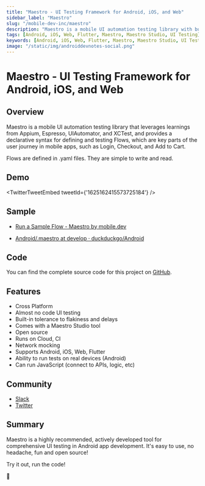 ```yaml
---
title: "Maestro - UI Testing Framework for Android, iOS, and Web"
sidebar_label: "Maestro"
slug: "/mobile-dev-inc/maestro"
description: "Maestro is a mobile UI automation testing library with built-in tolerance to flakiness and delays, almost no-code testing and comes with a Maestro Studio tool."
tags: [Android, iOS, Web, Flutter, Maestro, Maestro Studio, UI Testing]
keywords: [Android, iOS, Web, Flutter, Maestro, Maestro Studio, UI Testing, Android Dev Notes]
image: "/static/img/androiddevnotes-social.png"
---
```



# Maestro - UI Testing Framework for Android, iOS, and Web

## Overview

Maestro is a mobile UI automation testing library that leverages learnings from Appium, Espresso, UIAutomator, and XCTest, and provides a declarative syntax for defining and testing Flows, which are key parts of the user journey in mobile apps, such as Login, Checkout, and Add to Cart.

Flows are defined in .yaml files. They are simple to write and read.

## Demo

<TwitterTweetEmbed
  tweetId={'1625162415573725184'}
/>


## Sample

* [Run a Sample Flow - Maestro by mobile.dev](https://maestro.mobile.dev/getting-started/run-a-sample-flow)

* [Android/.maestro at develop · duckduckgo/Android](https://github.com/duckduckgo/Android/tree/develop/.maestro)

## Code

You can find the complete source code for this project on [GitHub](https://github.com/mobile-dev-inc/maestro).

## Features

* Cross Platform
* Almost no code UI testing
* Built-in tolerance to flakiness and delays
* Comes with a Maestro Studio tool
* Open source
* Runs on Cloud, CI
* Network mocking
* Supports Android, iOS, Web, Flutter
* Ability to run tests on real devices (Android)
* Can run JavaScript (connect to APIs, logic, etc)

## Community

* [Slack](https://mobile-dev-inc.slack.com/ssb/redirect)
* [Twitter](https://twitter.com/mobile__dev)

## Summary

Maestro is a highly recommended, actively developed tool for comprehensive UI testing in Android app development. It's easy to use, no headache, fun and open source!

Try it out, run the code!

🐣

